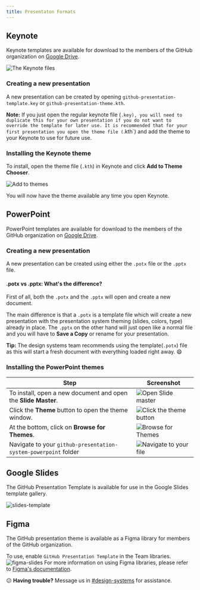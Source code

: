 ```yaml
---
title: Presentaton Formats
---
```


## Keynote
Keynote templates are available for download to the members of the GitHub organization on [Google Drive](https://drive.google.com/open?id=1Wp3NyCYM-FsU-4MKSbPcBgIsWVgvUQy0).

![The Keynote files](https://user-images.githubusercontent.com/10384315/56326001-35762780-6129-11e9-915d-949763cb1186.png)

### Creating a new presentation
A new presentation can be created by opening `github-presentation-template.key` or `github-presentation-theme.kth`.

**Note:** If you just open the regular keynote file (`.key), you will need to duplicate this for your own presentation if you do not want to override the template for later use. It is recommended that for your first presentation you open the theme file (`.kth`) and add the theme to your Keynote to use for future use.

### Installing the Keynote theme

To install, open the theme file (`.kth`) in Keynote and click **Add to Theme Chooser**.

![Add to themes](https://user-images.githubusercontent.com/10384315/56325663-e11e7800-6127-11e9-9fd3-4291c937317d.png)

You will now have the theme available any time you open Keynote.

## PowerPoint
PowerPoint templates are available for download to the members of the GitHub organization on [Google Drive](https://drive.google.com/open?id=1QKiEbruGhWAY85NsEuTIEccDlAiz9qbD).

### Creating a new presentation
A new presentation can be created using either the `.potx` file or the `.pptx` file.

#### .potx vs .pptx: What's the difference?
First of all, both the `.potx` and the `.pptx` will open and create a new document.

The main difference is that a `.potx` is a template file which will create a new presentation with the presentation system theming (slides, colors, type) already in place. The `.pptx` on the other hand will just open like a normal file and you will have to **Save a Copy** or rename for your presentation.

**Tip:** The design systems team recommends using the template(`.potx`) file as this will start a fresh document with everything loaded right away. 😄

### Installing the PowerPoint themes

| Step | Screenshot |
| --- | --- |
| To install, open a new document and open the **Slide Master**. | ![Open Slide master](https://user-images.githubusercontent.com/10384315/57048191-d552ab80-6c27-11e9-81c5-3ca6c61ac6bf.png)|
| Click the **Theme** button to open the theme window. | ![Click the theme button](https://user-images.githubusercontent.com/10384315/57048292-4003e700-6c28-11e9-9f34-600c15feb4de.png) |
| At the bottom, click on **Browse for Themes**. | ![Browse for Themes](https://user-images.githubusercontent.com/10384315/57048344-6a55a480-6c28-11e9-8f61-70ed23816606.png) |
| Navigate to your `github-presentation-system-powerpoint` folder | ![Navigate to your file](https://user-images.githubusercontent.com/10384315/57048569-58283600-6c29-11e9-890c-f75694b67d5a.png) |

## Google Slides

The GitHub Presentation Template is available for use in the Google Slides template gallery.

![slides-template](https://user-images.githubusercontent.com/10384315/59050642-ac818f80-883f-11e9-9dc4-eccecb3dce0b.gif)

## Figma
The GitHub presentation theme is available as a Figma library for members of the GitHub organization.

To use, enable `GitHub Presentation Template` in the Team libraries.
![figma-slides](https://user-images.githubusercontent.com/10384315/59050641-abe8f900-883f-11e9-91ac-8a65f1de102c.gif)
For more information on using Figma libraries, please refer to [Figma's documentation](https://help.figma.com/article/29-team-library).

😕 **Having trouble?** Message us in [#design-systems](https://github.slack.com/messages/C0ZCGGGJ2) for assistance.
